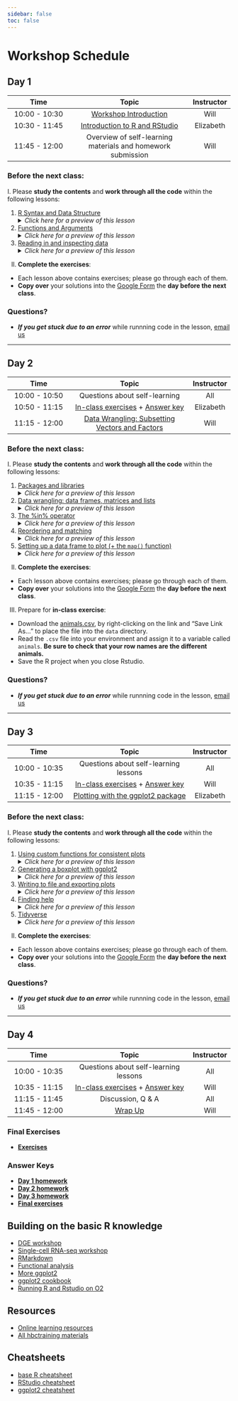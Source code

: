 ```yaml
---
sidebar: false
toc: false
---
```


# Workshop Schedule

## Day 1

| Time            |  Topic  | Instructor |
|:------------------------:|:------------------------------------------------:|:--------:|
| 10:00 - 10:30 | [Workshop Introduction](../slides/workshop_intro_slides.pdf) | Will |
| 10:30 - 11:45 | [Introduction to R and RStudio](01_introR-R-and-RStudio.qmd) | Elizabeth |
| 11:45 - 12:00 | Overview of self-learning materials and homework submission | Will  |

### Before the next class:

I. Please **study the contents** and **work through all the code** within the following lessons:

   1. [R Syntax and Data Structure](02_introR-syntax-and-data-structures.qmd)
      <details>
       <summary><i>Click here for a preview of this lesson</i></summary>
         <br>In order to utilize R effectively, you will need to understand what types of data you can use in R and also how you can store data in "objects" or "variables". <br><br>This lesson will cover:<br>
             - Assigning a value to a object<br>
             - What types of information can you store in R<br>
             - What are the different objects that you can use to store data in R<br><br>
        </details>
   
   2. [Functions and Arguments](03_introR-functions-and-arguments.qmd)
      <details>
       <summary><i>Click here for a preview of this lesson</i></summary>
         <br>Functions are the basic "commands" used in R to get something done. To use functions (denoted by function_name followed by "()"), one has to enter some information within the parenthesis and optionally some arguments to change the default behavior of a function. 
         <br>You can also create your own functions! When you want to perform a task or a series of tasks more than once, creating a custom function is the best way to go. 
         <br><br>In this lesson you will explore:<br>
            - Using built-in functions<br>
            - Creating your own custom functions<br><br>
         </details>

   3. [Reading in and inspecting data](06_reading_and_data_inspection.qmd)
      <details>
       <summary><i>Click here for a preview of this lesson</i></summary>
         <br>When using R, it is almost a certainty that you will have to bring data into the R environment. <br><br>In this lesson you will learn:<br>
            - Reading different types (formats) of data<br>
            - Inspecting the contents and structure of the dataset once you have read it in<br><br>
        </details>

II. **Complete the exercises**:
   * Each lesson above contains exercises; please go through each of them.
   * **Copy over** your solutions into the [Google Form](https://docs.google.com/forms/d/e/1FAIpQLSfL04I7TVfs5At3n7OCLBieUsJ8nxZgjbO6mQQwCzKoBG1iLA/viewform?usp=sf_link) the **day before the next class**.
   
### Questions?
* ***If you get stuck due to an error*** while runnning code in the lesson, [email us](mailto:hbctraining@hsph.harvard.edu) 

---

## Day 2

| Time            |  Topic  | Instructor |
|:------------------------:|:------------------------------------------------:|:--------:|
| 10:00 - 10:50 | Questions about self-learning | All |
| 10:50 - 11:15 | [In-class exercises](../activities/Day2_activities.qmd) + [Answer key](../activities/Day2_activities_answer_key.R) | Elizabeth |
| 11:15 - 12:00 | [Data Wrangling: Subsetting Vectors and Factors](05_introR-data-wrangling.qmd) | Will |

### Before the next class:

I. Please **study the contents** and **work through all the code** within the following lessons:

   1. [Packages and libraries](04_introR_packages.qmd)
       <details>
         <summary><i>Click here for a preview of this lesson</i></summary>
           <br>Base R is incredibly powerful, but it cannot do everything. R has been built to encourage community involvement in expanding functionality. Thousands of supplemental add-ons, also called "packages" have been contributed by the community. Each package comprises of several functions that enable users to perform their desired analysis. <br><br>This lesson will cover:<br>
             - Descriptions of package repositories<br>
             - Installing a package<br>
             - Loading a package<br>
             - Accessing the documention for your installed packages and getting help<br><br>
         </details>
        
   2. [Data wrangling: data frames, matrices and lists](07_introR-data-wrangling2.qmd)
       <details>
         <summary><i>Click here for a preview of this lesson</i></summary>
           <br>In class we covered data wrangling (extracting/subsetting) information from single-dimensional objects (vectors, factors). The next step is to learn how to wrangle data in two-dimensional objects.<br><br>This lesson will cover:<br>
             - Examining and extracting values from two-dimensional data structures using indices, row names, or column names<br>
             - Retreiving information from lists<br><br>
         </details>

   3. [The %in% operator](08_identifying-matching-elements.qmd)
       <details>
         <summary><i>Click here for a preview of this lesson</i></summary>
           <br>Very often you will have to compare two vectors to figure out if, and which, values are common between them. The <code>%in%</code> operator can be used for this purpose.<br><br>This lesson will cover:<br>
             - Implementing the <code>%in%</code> operator to evaluate two vectors<br>
             - Distinguishing <code>%in%</code> from <code>==</code> and other logical operators<br>
             - Using <code>any()</code> and <code>all()</code> functions<br><br>
         </details>

   4. [Reordering and matching](09_reordering-to-match-datasets.qmd)
       <details>
         <summary><i>Click here for a preview of this lesson</i></summary>
           <br>Sometimes you will want to rearrange values within a vector (row names or column names). The <code>match()</code> function can be very powerful for this task.<br><br>This lesson will cover:<br>
             - Maunually rearranging values within a vector<br>
             - Implementing the <code>match()</code> function to automatically rearrange the values within a vector<br><br>
         </details>

   5. [Setting up a data frame to plot (+ the `map()` function)](10_setting_up_to_plot.qmd)
       <details>
         <summary><i>Click here for a preview of this lesson</i></summary>
           <br>We will be starting with visualization in the next class. To set up for this, you need to create a new metadata data frame with information from the counts data frame. You will need to use a function over every column within the counts data frame iteratively. You could do that manually, but it is error-prone; the <code>map()</code> family of functions makes this more efficient.<br><br>This lesson will cover:<br>
             - Utilizing <code>map_dbl()</code> to take the average of every column in a data frame<br>
             - Briefly discuss other functions within the <code>map()</code> family of functions<br>
             - Create a new data frame for plotting<br><br>
        </details>

II. **Complete the exercises**:
   * Each lesson above contains exercises; please go through each of them.
   * **Copy over** your solutions into the [Google Form](https://docs.google.com/forms/d/e/1FAIpQLSegEjBKDkK4TB7uhNfcBl6633hasPrGsYDnFuH683blpZNtfg/viewform?usp=sf_link) the **day before the next class**.

III. Prepare for **in-class exercise**:
   * Download the [animals.csv](https://raw.githubusercontent.com/hbctraining/Intro-to-R-flipped/master/data/animals.csv), by right-clicking on the link and "Save Link As..." to place the file into the `data` directory.
   * Read the `.csv` file into your environment and assign it to a variable called `animals`. **Be sure to check that your row names are the different animals.**
   * Save the R project when you close Rstudio.
   
### Questions?
* ***If you get stuck due to an error*** while runnning code in the lesson, [email us](mailto:hbctraining@hsph.harvard.edu) 

---

## Day 3

| Time            |  Topic  | Instructor |
|:------------------------:|:------------------------------------------------:|:--------:|
| 10:00 - 10:35 | Questions about self-learning lessons | All |
| 10:35 - 11:15 | [In-class exercises](../activities/Day3_activities.qmd) + [Answer key](../activities/Day3_activities_answer_key.R)| Will |
| 11:15 - 12:00 | [Plotting with the ggplot2 package](11_ggplot2.qmd) | Elizabeth |

### Before the next class:

I. Please **study the contents** and **work through all the code** within the following lessons:

   1. [Using custom functions for consistent plots](11b_Custom_Functions_ggplot2.qmd)
      <details>
        <summary><i>Click here for a preview of this lesson</i></summary>
          <br>When creating your plots in ggplot2 you may want to have consistent formatting (using <code>theme()</code> functions) across your plots, e.g. if you are generating plots for a manuscript. <br><br>This lesson will cover:<br>
            - Developing a custom function for creating consistently formatted plots<br>
        </details>
   2. [Generating a boxplot with ggplot2](12_boxplot_exercise.qmd)
        <details>
         <summary><i>Click here for a preview of this lesson</i></summary>
           <br>Previously, you created a scatterplot using ggplot2. However, ggplot2 can be used to create a very wide variety of plots. One of the other frequently used plots you can create with ggplot2 is a barplot.<br><br>This lesson will cover:<br>
              - Creating and customizing a barplot using ggplot2<br>
         </details>
   3. [Writing to file and exporting plots](13_exporting_data_and_plots.qmd)
         <details>
            <summary><i>Click here for a preview of this lesson</i></summary>
             <br>Now that you have completed some analysis in R, you will need to eventually export that work out of R/RStudio. R provides lots of flexibility in what and how you export your data and plots.<br><br>This lesson will cover:<br>
                - Exporting your figures from R using a variety of file formats<br>
                - Writing your data from R to a file<br>
          </details>
   4. [Finding help](14_finding_help.qmd)
         <details>
            <summary><i>Click here for a preview of this lesson</i></summary>
             <br>Hopefully, this course has given you the basic tools you need to be successful when using R. However, it would be impossible to cover every aspect of R and you will need to be able to troubleshoot future issues as they arise.<br><br>This lesson will cover:<br>
                - Suggestions for how to best ask for help<br>
                - Where to look for help<br>
          </details>
   6. [Tidyverse](15_tidyverse.qmd)
         <details>
            <summary><i>Click here for a preview of this lesson</i></summary>
             <br>The <a href="https://tidyverse.tidyverse.org/articles/paper.qmd">Tidyverse suite of integrated packages</a> are designed to work together to make common data science operations more user friendly. Tidyverse is becoming increasingly prevalent and it is necessary that R users are conversant in the basics of Tidyverse. We have already used two Tidyverse packages in this workshop (<code>ggplot2</code> and <code>purrr</code>) and in this lesson we will learn some key features from a few additional packages that make up Tidyverse. <br><br>This lesson will cover:<br>
                - Usage of pipes for connecting together multiple commands<br>
                - Tibbles for two-dimensional data storage<br>
                - Data wrangling within Tidyverse
          </details>

II. **Complete the exercises**:
   * Each lesson above contains exercises; please go through each of them.
   * **Copy over** your solutions into the [Google Form](https://docs.google.com/forms/d/e/1FAIpQLSdelYtXxCGQZOWd2T28REjU5NC_NS4n-HZte8OEgFXS6Q5wcA/viewform?usp=sf_link) the **day before the next class**.
   
### Questions?
* ***If you get stuck due to an error*** while runnning code in the lesson, [email us](mailto:hbctraining@hsph.harvard.edu) 

---

## Day 4

| Time            |  Topic  | Instructor |
|:------------------------:|:------------------------------------------------:|:--------:|
| 10:00 - 10:35 | Questions about self-learning lessons | All |
| 10:35 - 11:15 | [In-class exercises](../activities/Day4_activities.qmd) + [Answer key](../activities/Day4_activities_answer_key.R) | Will |
| 11:15 - 11:45 | Discussion, Q & A | All |
| 11:45 - 12:00 | [Wrap Up](../slides/workshop_intro_slides.pdf) | Will |

### Final Exercises
* [**Exercises**](https://hbctraining.github.io/Intro-to-R/homework/Intro_to_R_hw.qmd)

### Answer Keys
* [**Day 1 homework**](../homework/day1_hw_answer-key.R)
* [**Day 2 homework**](../homework/day2_hw_answer-key.R)
* [**Day 3 homework**](../homework/day3_hw_answer-key.R)
* [**Final exercises**](https://hbctraining.github.io/Intro-to-R/homework/Intro_to_R_key.qmd)

## Building on the basic R knowledge
* [DGE workshop](https://hbctraining.github.io/DGE_workshop_salmon_online/)
* [Single-cell RNA-seq workshop](https://hbctraining.github.io/scRNA-seq_online/)
* [RMarkdown](https://hbctraining.github.io/Training-modules/Rmarkdown/)
* [Functional analysis](https://hbctraining.github.io/Training-modules/DGE-functional-analysis/)
* [More ggplot2](https://hbctraining.github.io/publication_perfect/)
* [ggplot2 cookbook](http://www.cookbook-r.com/Graphs/)
* [Running R and Rstudio on O2](https://harvardmed.atlassian.net/wiki/spaces/O2/pages/1623425967/RStudio+on+O2)

## Resources
* [Online learning resources](https://hbctraining.github.io/bioinformatics_online/lists/online_trainings.qmd)
* [All hbctraining materials](https://hbctraining.github.io/main)

## Cheatsheets
* [base R cheatsheet](../cheatsheets/base-r.pdf)
* [RStudio cheatsheet](../cheatsheets/rstudio-ide.pdf)
* [ggplot2 cheatsheet](../cheatsheets/data-visualization-2.1.pdf)
